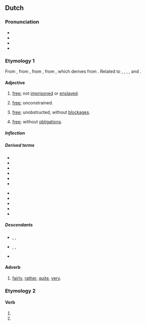 {{also|-vrij}}
==Dutch==

===Pronunciation===
* {{IPA|nl|/vrɛi/}}
* {{audio|nl|Nl-vrij.ogg|Audio}}
* {{hyphenation|nl|vrij}}
* {{rhymes|nl|ɛi̯|s=1}}

===Etymology 1===
From {{inh|nl|dum|vri}}, from {{inh|nl|odt|frī}}, from {{inh|nl|gmw-pro|*frī}}, from {{inh|nl|gem-pro|*frijaz}}, which derives from {{der|nl|ine-pro|*preyH-||to be fond of}}. Related to {{m|nl|vrijen||to love}}, {{m|nl|vrijdag||friday}}, {{m|nl|vriend||friend}}, {{m|nl|vrouw||woman}}, and {{m|nl|vrede||peace}}.

====Adjective====
{{nl-adj}}

# [[free]]; not [[imprisoned]] or [[enslaved]].
#: {{ux|nl|Ik ben geen nummer, ik ben een '''vrij''' [[man]]!|I am not a number, I am a '''free''' man!|inline=1}}
# [[free]]; unconstrained.
#: {{ux|nl|Hij had de '''vrije''' [[hand]] over het [[land]].|He had a '''free''' hand over the land.|inline=1}}
# [[free]]; unobstructed, without [[blockage|blockages]].
#: {{ux|nl|De [[afvoer]] was '''vrij'''.|The drain was '''clear'''.|inline=1}}
# [[free]]; without [[obligation]]s.
#: {{ux|nl|[[vrije tijd|'''vrije''' tijd]]|'''free''' time|inline=1}}

=====Inflection=====
{{nl-decl-adj}}

=====Derived terms=====
{{der-top}}
* {{l|nl|frank en vrij}}
* {{l|nl|vrijgesteld}}
* {{l|nl|vrijhandel}}
* {{l|nl|vrijhaven}}
* {{l|nl|vrijheid}}
* {{l|nl|vrijmaken}}
{{der-mid}}
* {{l|nl|vrijmarkt}}
* {{l|nl|vrijmetselaar}}
* {{l|nl|vrijspreken}}
* {{l|nl|vrijstaat}}
* {{l|nl|vrijzinnig}}
{{der-bottom}}

=====Descendants=====
* {{desc|dcr|vri}}, {{l|dcr|vrie}}, {{l|dcr|fri}}
* {{desc|jvn|frèi|bor=1}}, {{l|jvn|prèi}}, {{l|jvn|pré}}
* {{desc|id|bor=1|prei|t=holiday, free, doing nothing}}

====Adverb====
{{nl-adv}}

# [[fairly]], [[rather]], [[quite]], [[very]].
#: {{ux|nl|Hij is '''vrij''' betrouwbaar|He is '''fairly''' trustworthy|inline=1}}
#: {{ux|nl|De computer waarmee ik werk is '''vrij''' oud.|The computer with which I work is '''quite''' old.|inline=1}}

===Etymology 2===
{{nonlemma}}

====Verb====
{{head|nl|verb form}}

# {{nl-verb form of|p=1|n=sg|t=pres|m=ind|vrijen}}
# {{nl-verb form of|m=imp|vrijen}}
